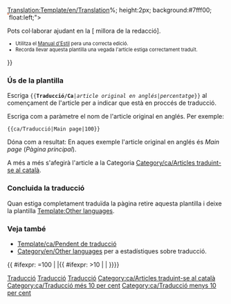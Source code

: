 <noinclude>[[Translation:Template/en/Translation]]{{en/-}}</noinclude>{{ca/Metacaixa d'avís| tipus  = estil
| imatge= Translation.png
| text  = <strong>Aquest article s'està traduïnt de l'original en anglés: <includeonly>[{{SERVER}}{{localurl:{{NAMESPACE}}:{{{1}}}|action=view}} {{{1}}}]</includeonly><noinclude>{{{1}}}</noinclude>.</strong>
<div style="font-size: 90%">
<div style="margin:auto; text-align:Left;">Porcentaje: {{{2|0}}}% aprox.
<div style="width:200px; text-align:Left; border:1px solid #aaa; padding:1px; overflow:hidden;"><span style="width:{{#expr: ({{{2|0}}}/100) * 100}}%; height:2px; background:#7fff00; float:left;">&nbsp;</span><span style="width:{{#expr: 100 - ({{{2|0}}}/100) * 100}}%; height:2px; background:#ff7f50; float:left;">&nbsp;</span></div>
</div>
Pots col·laborar ajudant en la [{{SERVER}}{{localurl:{{NAMESPACE}}:{{PAGENAME}}|action=edit}} millora de la redacció].
</div><div style="font-size: 80%">
* Utilitza el [[Main/ca/Manual d'Estil|Manual d'Estil]] pera una correcta edició.
* Recorda llevar aquesta plantilla una vegada l'article estiga correctament traduït.</div>
}}<noinclude>

===Ús de la plantilla===
Escriga <code><nowiki>{{</nowiki>'''Traducció/Ca'''|''article original en anglés''|''percentatge''<nowiki>}}</nowiki></code> al començament de l'article per a indicar que està en proccés de traducció.
<p>Escriga com a paràmetre el nom de l'article original en anglés. Per exemple:</p>
<pre>{{ca/Traducció|Main page|100}}</pre>
Dóna com a resultat:
{{ca/Traducció|Main page|100}}
En aques exemple l'article original en anglés és ''Main page'' (''Pàgina principal'').
<p>A més a més s'afegirà l'article a la Categoria [[Category/ca/Articles traduint-se al català]].</p>

===Concluida la traducció===
Quan estiga completament traduïda la pàgina retire aquesta plantilla i deixe la plantilla [[Template:Other languages]].

===Veja també===
*[[Template/ca/Pendent de traducció]]
*[[Category/en/Other languages]] per a estadístiques sobre traducció.


[[Category:ca/Plantilles|Traducció]][[Category:ca/Caixes de missatges|Traducció]][[Category:ca/Traducció|Traducció]]</noinclude><includeonly>{{ #ifexpr: {{{2|0}}}=100 | |[[Category:ca/Articles traduint-se al català]]{{ #ifexpr: {{{2|0}}}>10 | [[Category:ca/Traducció més 10 per cent]] | [[Category:ca/Traducció menys 10 per cent]]}}}}</includeonly>